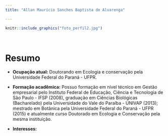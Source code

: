 ```yaml
---
title: "Allan Maurício Sanches Baptista de Alvarenga"

---
```


```r
knitr::include_graphics("foto_perfil2.jpg")
```
&nbsp;

# **Resumo**

- **Ocupação atual:** Doutorando em Ecologia e conservação pela Universidade Federal do Paraná - UFPR.

- **Formação acadêmica:** Possuo formação em nível técnico em Gestão empresarial pelo Instituto Federal de Educação, Ciência e Tecnologia de São Paulo - IFSP (2008), graduação em Ciências Biológicas (Bacharelado) pela Universidade do Vale do Paraíba - UNIVAP (2013); mestrado em Botânica pela Universidade Federal do Paraná - UFPR (2015) e atualmente curso Doutorado em Ecologia e Conservação pela mesma instituição.

- **Interesses:**

